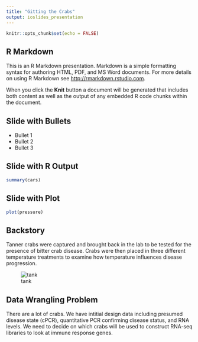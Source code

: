 ```yaml
---
title: "Gitting the Crabs"
output: ioslides_presentation
---
```


```r
knitr::opts_chunk$set(echo = FALSE)
```

## R Markdown

This is an R Markdown presentation. Markdown is a simple formatting syntax for authoring HTML, PDF, and MS Word documents. For more details on using R Markdown see <http://rmarkdown.rstudio.com>.

When you click the **Knit** button a document will be generated that includes both content as well as the output of any embedded R code chunks within the document.

## Slide with Bullets

- Bullet 1
- Bullet 2
- Bullet 3

## Slide with R Output

```r
summary(cars)
```

## Slide with Plot

```r
plot(pressure)
```


## Backstory 
Tanner crabs were captured and brought back in the lab to be tested for the presence of bitter crab disease. Crabs were then placed in three different temperature treatments to examine how temperature influences disease progression.     

![tank](img/tank.jpg)


## Data Wrangling Problem
There are a lot of crabs. We have intitial design data including presumed disease state (cPCR), quantitative PCR confirming disease status, and RNA levels. We need to decide on which crabs will be used to construct RNA-seq libraries to look at immune response genes. 





